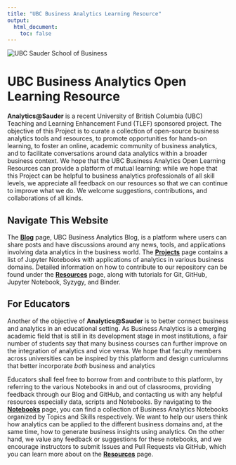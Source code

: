 ```yaml
---
title: "UBC Business Analytics Learning Resource"
output:
  html_document:
    toc: false
---
```


```{=html}
<style>
  .title {
    display: none
  }
</style>
<div id="project-title" class="home-page">
  <img src="images/index_ubc_sauder.png" alt="UBC Sauder School of Business" id="sauder-img">
  <h1 class="title-replacement toc-ignore">UBC Business Analytics Open Learning Resource</h1>
</div>
<div id="project-summary" class="home-page">
  <p><strong>Analytics@Sauder</strong> is a recent University of British Columbia (UBC) Teaching and Learning Enhancement Fund (TLEF) sponsored project. The objective of this Project is to curate a collection of open-source business analytics tools and resources, to promote opportunities for hands-on learning, to foster an online, academic community of business analytics, and to facilitate conversations around data analytics within a broader business context. We hope that the UBC Business Analytics Open Learning Resources can provide a platform of mutual learning: while we hope that this Project can be helpful to business analytics professionals of all skill levels, we appreciate all feedback on our resources so that we can continue to improve what we do. We welcome suggestions, contributions, and collaborations of all kinds.</p>
</div>
<div id="navigate-website" class="home-page">
  <h2>Navigate This Website</h2>
  <p>The <a href="blog.ubc.ca/businessanalytics" target="_blank"><strong>Blog</strong></a> page, UBC Business Analytics Blog, is a platform where users can share posts and have discussions around any news, tools, and applications involving data analytics in the business world. The <a href="projects.html" target="_blank"><strong>Projects</strong></a> page contains a list of Jupyter Notebooks with applications of analytics in various business domains. Detailed information on how to contribute to our repository can be found under the <a href="resources.html" target="_blank"><strong>Resources</strong></a> page, along with tutorials for Git, GitHub, Jupyter Notebook, Syzygy, and Binder.</p>
</div>
<div id="for-faculties" class="home-page">
  <h2>For Educators</h2>
  <p>Another of the objective of <strong>Analytics@Sauder</strong> is to better connect business and analytics in an educational setting. As Business Analytics is a emerging academic field that is still in its development stage in most institutions, a fair number of students say that many business courses can further improve on the integration of analytics and vice versa. We hope that faculty members across universities can be inspired by this platform and design curriculumns that better incorporate <em>both</em> business and analytics</p>
  <p>Educators shall feel free to borrow from and contribute to this platform, by referring to the various Notebooks in and out of classrooms, providing feedback through our Blog and GitHub, and contacting us with any helpful resources especially data, scripts and Notebooks. By navigating to the <a href="notebooks.html" target="_blank"><strong>Notebooks</strong></a> page, you can find a collection of Business Analytics Notebooks organized by Topics and Skills respectively. We want to help our users think how analytics can be applied to the different business domains and, at the same time, how to generate business insights using analytics. On the other hand, we value any feedback or suggestions for these notebooks, and we encourage instructors to submit Issues and Pull Requests via GitHub, which you can learn more about on the <a href="resources.html#collaboration" target="_blank"><strong>Resources</strong></a> page.</p>
</div>
```